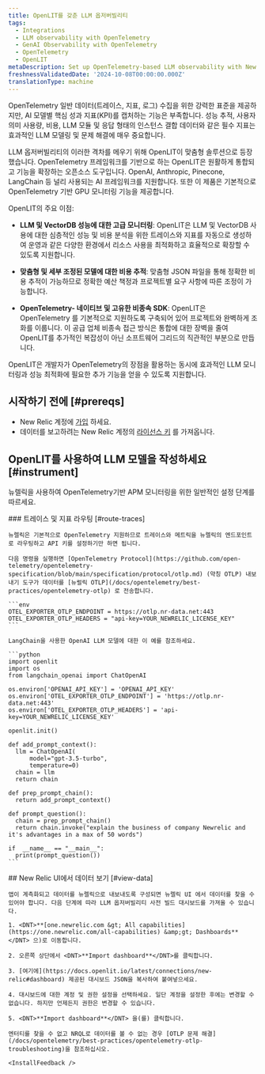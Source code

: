 ```yaml
---
title: OpenLIT를 갖춘 LLM 옵저버빌리티
tags:
  - Integrations
  - LLM observability with OpenTelemetry
  - GenAI Observability with OpenTelemetry
  - OpenTelemetry
  - OpenLIT
metaDescription: Set up OpenTelemetry-based LLM observability with New Relic and OpenLIT.
freshnessValidatedDate: '2024-10-08T00:00:00.000Z'
translationType: machine
---
```


OpenTelemetry 일반 데이터(트레이스, 지표, 로그) 수집을 위한 강력한 표준을 제공하지만, AI 모델별 핵심 성과 지표(KPI)를 캡처하는 기능은 부족합니다. 성능 추적, 사용자 의미 사용량, 비용, LLM 모듈 및 응답 형태의 인스턴스 결합 데이터와 같은 필수 지표는 효과적인 LLM 모델링 및 문제 해결에 매우 중요합니다.

LLM 옵저버빌리티의 이러한 격차를 메우기 위해 OpenLIT이 맞춤형 솔루션으로 등장했습니다. OpenTelemetry 프레임워크를 기반으로 하는 OpenLIT은 원활하게 통합되고 기능을 확장하는 오픈소스 도구입니다. OpenAI, Anthropic, Pinecone, LangChain 등 널리 사용되는 AI 프레임워크를 지원합니다. 또한 이 제품은 기본적으로 OpenTelemetry 기반 GPU 모니터링 기능을 제공합니다.

OpenLIT의 주요 이점:

* **LLM 및 VectorDB 성능에 대한 고급 모니터링**: OpenLIT은 LLM 및 VectorDB 사용에 대한 심층적인 성능 및 비용 분석을 위한 트레이스와 지표를 자동으로 생성하여 운영과 같은 다양한 환경에서 리소스 사용을 최적화하고 효율적으로 확장할 수 있도록 지원합니다.

* **맞춤형 및 세부 조정된 모델에 대한 비용 추적**: 맞춤형 JSON 파일을 통해 정확한 비용 추적이 가능하므로 정확한 예산 책정과 프로젝트별 요구 사항에 따른 조정이 가능합니다.

* **OpenTelemetry- 네이티브 및 고유한 비종속 SDK**: OpenLIT은 OpenTelemetry 를 기본적으로 지원하도록 구축되어 있어 프로젝트와 완벽하게 조화를 이룹니다. 이 공급 업체 비종속 접근 방식은 통합에 대한 장벽을 줄여 OpenLIT를 추가적인 복잡성이 아닌 소프트웨어 그리드의 직관적인 부분으로 만듭니다.

OpenLIT은 개발자가 OpenTelemetry의 장점을 활용하는 동시에 효과적인 LLM 모니터링과 성능 최적화에 필요한 추가 기능을 얻을 수 있도록 지원합니다.

## 시작하기 전에 [#prereqs]

* New Relic 계정에 [가입](https://newrelic.com/signup) 하세요.
* 데이터를 보고하려는 New Relic 계정의 [라이선스 키](https://one.newrelic.com/launcher/api-keys-ui.launcher) 를 가져옵니다.

## OpenLIT를 사용하여 LLM 모델을 작성하세요 [#instrument]

뉴렐릭을 사용하여 OpenTelemetry기반 APM 모니터링을 위한 일반적인 설정 단계를 따르세요.

<Steps>
  <Step>
    ### 트레이스 및 지표 라우팅 [#route-traces]

    뉴렐릭은 기본적으로 OpenTelemetry 지원하므로 트레이스와 메트릭을 뉴렐릭의 엔드포인트로 라우팅하고 API 키를 설정하기만 하면 됩니다.

    다음 명령을 실행하면 [OpenTelemetry Protocol](https://github.com/open-telemetry/opentelemetry-specification/blob/main/specification/protocol/otlp.md) (약칭 OTLP) 내보내기 도구가 데이터를 [뉴럴릭 OTLP](/docs/opentelemetry/best-practices/opentelemetry-otlp) 로 전송합니다.

    ```env
    OTEL_EXPORTER_OTLP_ENDPOINT = https://otlp.nr-data.net:443
    OTEL_EXPORTER_OTLP_HEADERS = "api-key=YOUR_NEWRELIC_LICENSE_KEY"
    ```

    LangChain을 사용한 OpenAI LLM 모델에 대한 이 예를 참조하세요.

    ```python
    import openlit
    import os
    from langchain_openai import ChatOpenAI

    os.environ['OPENAI_API_KEY'] = 'OPENAI_API_KEY'
    os.environ['OTEL_EXPORTER_OTLP_ENDPOINT'] = 'https://otlp.nr-data.net:443'
    os.environ['OTEL_EXPORTER_OTLP_HEADERS'] = 'api-key=YOUR_NEWRELIC_LICENSE_KEY'

    openlit.init()

    def add_prompt_context():
      llm = ChatOpenAI(
          model="gpt-3.5-turbo",
          temperature=0)
      chain = llm
      return chain

    def prep_prompt_chain():
      return add_prompt_context()

    def prompt_question():
      chain = prep_prompt_chain()
      return chain.invoke("explain the business of company Newrelic and it's advantages in a max of 50 words")

    if  __name__ == "__main__":
      print(prompt_question())
    ```
  </Step>

  <Step>
    ## New Relic UI에서 데이터 보기 [#view-data]

    앱이 계측화되고 데이터를 뉴렐릭으로 내보내도록 구성되면 뉴렐릭 UI 에서 데이터를 찾을 수 있어야 합니다. 다음 단계에 따라 LLM 옵저버빌리티 사전 빌드 대시보드를 가져올 수 있습니다.

    1. <DNT>**[one.newrelic.com &gt; All capabilities](https://one.newrelic.com/all-capabilities) &amp;gt; Dashboards**</DNT> 으)로 이동합니다.

    2. 오른쪽 상단에서 <DNT>**Import dashboard**</DNT>를 클릭합니다.

    3. [여기에](https://docs.openlit.io/latest/connections/new-relic#dashboard) 제공된 대시보드 JSON을 복사하여 붙여넣으세요.

    4. 대시보드에 대한 계정 및 권한 설정을 선택하세요. 일단 계정을 설정한 후에는 변경할 수 없습니다. 하지만 언제든지 권한은 변경할 수 있습니다.

    5. <DNT>**Import dashboard**</DNT> 을(를) 클릭합니다.

    엔터티를 찾을 수 없고 NRQL로 데이터를 볼 수 없는 경우 [OTLP 문제 해결](/docs/opentelemetry/best-practices/opentelemetry-otlp-troubleshooting)을 참조하십시오.

    <InstallFeedback />
  </Step>
</Steps>